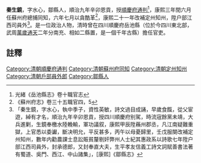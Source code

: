 {{明清人物信息框
| 姓名 =秦生鏡
| 最高職務 = [[四川|四川]][[順慶府|順慶府]][[通判|通判]]
| 國家 = 大清
| 籍貫 = 
| 字號 =
| 出生日期 = ？年？月？日
| 逝世日期 = ？年？月？日
| 墓葬 = 
| 配偶 =  
| 親屬 = 曾祖、祖、父[[秦執中|秦執中]]，母
| 出身 = 
| 著作 =  
*蜀道、吳門、西江、中山諸集
}}
'''秦生鏡'''{{BD|？年||？年||}}，字水心，鄒縣人，順治九年辛卯恩貢，授[[順慶府|順慶府]][[通判|通判]]<ref>光緒《岳池縣志》卷十職官志</ref>，康熙三年閏六月任蘇州府總捕同知，六年七月以貪酷革<ref>《蘇州府志》卷三十五職官四，5</ref>，康熙二十一年改補定州知州，陞户部江西司員外<ref>「秦生鏡，字水心，執中季子，資性英敏，詩文過目成誦，早歲食餼，從父宦遊，綽有才名，順治九年辛卯恩貢，授四川順慶府别駕，時流宼餘黨未靖，大兵進剿，生鏡奉檄水陸輓輸，軍功議叙，康熙甲辰陞蘓州郡丞，凡江南疑難重獄，上官悉以委讞，斷决明允，平反甚多，丙午以母憂歸里，壬戊服闋改補定州知州，數年内勸農課士息訟賑貧釐剔奸弊州人士紀其惠政系以詩歌七年陞户部江西司員外，封承德郎，又封奉直大夫，生平孝友信義工詩文詞賦善書法著有蜀道、吳門、西江、中山諸集」，[康熙]《鄒縣志》</ref>。是一位政治人物，清時曾在四川順慶府岳池縣（位於今四川東北部，武周[[萬歲通天|萬歲通天]]二年分南充、相如二縣置，是一個千年古縣）擔任官吏。
==註釋==
{{reflist}}
{{清朝人物小作品}}
[[Category:清朝順慶府通判|Category:清朝順慶府通判]]
[[Category:清朝蘇州府同知|Category:清朝蘇州府同知]]
[[Category:清朝定州知州|Category:清朝定州知州]]
[[Category:清朝戶部員外郎|Category:清朝戶部員外郎]]
[[Category:鄒縣人|Category:鄒縣人]]
